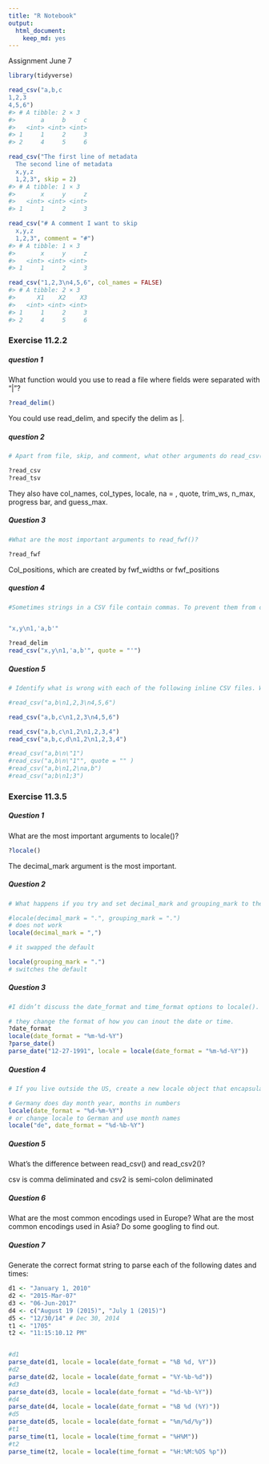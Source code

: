 ```yaml
---
title: "R Notebook"
output: 
  html_document: 
    keep_md: yes
---
```


Assignment June 7 


```r
library(tidyverse)
```



```r
read_csv("a,b,c
1,2,3
4,5,6")
#> # A tibble: 2 × 3
#>       a     b     c
#>   <int> <int> <int>
#> 1     1     2     3
#> 2     4     5     6
```



```r
read_csv("The first line of metadata
  The second line of metadata
  x,y,z
  1,2,3", skip = 2)
#> # A tibble: 1 × 3
#>       x     y     z
#>   <int> <int> <int>
#> 1     1     2     3

read_csv("# A comment I want to skip
  x,y,z
  1,2,3", comment = "#")
#> # A tibble: 1 × 3
#>       x     y     z
#>   <int> <int> <int>
#> 1     1     2     3
```


```r
read_csv("1,2,3\n4,5,6", col_names = FALSE)
#> # A tibble: 2 × 3
#>      X1    X2    X3
#>   <int> <int> <int>
#> 1     1     2     3
#> 2     4     5     6
```


### Exercise 11.2.2



##### question 1

What function would you use to read a file where fields were separated with
“|”?

```r
?read_delim()
```


You could use read_delim, and specify the delim as |.


##### question 2


```r
# Apart from file, skip, and comment, what other arguments do read_csv() and read_tsv() have in common?

?read_csv
?read_tsv
```


They also have col_names, col_types, locale, na = , quote, trim_ws, n_max, progress bar, and guess_max.


##### Question 3

```r
#What are the most important arguments to read_fwf()?

?read_fwf
```

Col_positions, which are created by fwf_widths or fwf_positions


##### question 4

```r
#Sometimes strings in a CSV file contain commas. To prevent them from causing problems they need to be surrounded by a quoting character, like " or '. By convention, read_csv() assumes that the quoting character will be ", and if you want to change it you’ll need to use read_delim() instead. What arguments do you need to specify to read the following text into a data frame?


"x,y\n1,'a,b'"

?read_delim
read_csv("x,y\n1,'a,b'", quote = "'")
```


##### Question 5

```r
# Identify what is wrong with each of the following inline CSV files. What happens when you run the code?

#read_csv("a,b\n1,2,3\n4,5,6")

read_csv("a,b,c\n1,2,3\n4,5,6")

read_csv("a,b,c\n1,2\n1,2,3,4")
read_csv("a,b,c,d\n1,2\n1,2,3,4")

#read_csv("a,b\n\"1")
#read_csv("a,b\n\"1"", quote = "" )
#read_csv("a,b\n1,2\na,b")
#read_csv("a;b\n1;3")

```



### Exercise 11.3.5


##### Question 1

What are the most important arguments to locale()?

```r
?locale()
```

The decimal_mark argument is the most important. 


##### Question 2

```r
# What happens if you try and set decimal_mark and grouping_mark to the same character? What happens to the default value of grouping_mark when you set decimal_mark to “,”? What happens to the default value of decimal_mark when you set the grouping_mark to “.”?

#locale(decimal_mark = ".", grouping_mark = ".")
# does not work
locale(decimal_mark = ",")

# it swapped the default

locale(grouping_mark = ".")
# switches the default
```



##### Question 3


```r
#I didn’t discuss the date_format and time_format options to locale(). What do they do? Construct an example that shows when they might be useful

# they change the format of how you can inout the date or time.
?date_format
locale(date_format = "%m-%d-%Y")
?parse_date()
parse_date("12-27-1991", locale = locale(date_format = "%m-%d-%Y"))

```


##### Question 4

```r
# If you live outside the US, create a new locale object that encapsulates the settings for the types of file you read most commonly.

# Germany does day month year, months in numbers 
locale(date_format = "%d-%m-%Y")
# or change locale to German and use month names
locale("de", date_format = "%d-%b-%Y")
```



##### Question 5

What’s the difference between read_csv() and read_csv2()?

csv is comma deliminated and csv2 is semi-colon deliminated



##### Question 6

What are the most common encodings used in Europe? What are the most common encodings used in Asia? Do some googling to find out.


##### Question 7

Generate the correct format string to parse each of the following dates and times:

```r
d1 <- "January 1, 2010"
d2 <- "2015-Mar-07"
d3 <- "06-Jun-2017"
d4 <- c("August 19 (2015)", "July 1 (2015)")
d5 <- "12/30/14" # Dec 30, 2014
t1 <- "1705"
t2 <- "11:15:10.12 PM"


#d1
parse_date(d1, locale = locale(date_format = "%B %d, %Y"))
#d2
parse_date(d2, locale = locale(date_format = "%Y-%b-%d"))
#d3
parse_date(d3, locale = locale(date_format = "%d-%b-%Y"))
#d4
parse_date(d4, locale = locale(date_format = "%B %d (%Y)"))
#d5
parse_date(d5, locale = locale(date_format = "%m/%d/%y"))
#t1
parse_time(t1, locale = locale(time_format = "%H%M"))
#t2
parse_time(t2, locale = locale(time_format = "%H:%M:%OS %p"))
```







